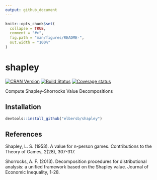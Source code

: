 ```yaml
---
output: github_document
---
```


<!-- README.md is generated from README.Rmd. Please edit that file -->

```r
knitr::opts_chunk$set(
  collapse = TRUE,
  comment = "#>",
  fig.path = "man/figures/README-",
  out.width = "100%"
)
```
# shapley

[![CRAN Version](https://www.r-pkg.org/badges/version/shapley)](https://CRAN.R-project.org/package=shapley)
[![Build Status](https://travis-ci.org/elbersb/shapley.svg?branch=master)](https://travis-ci.org/elbersb/shapley)
[![Coverage status](https://codecov.io/gh/elbersb/shapley/branch/master/graph/badge.svg)](https://codecov.io/github/elbersb/shapley?branch=master)

Compute Shapley-Shorrocks Value Decompositions

## Installation

``` r
devtools::install_github("elbersb/shapley")
```

## References

Shapley, L. S. (1953). A value for n-person games.
    Contributions to the Theory of Games, 2(28), 307-317.

Shorrocks, A. F. (2013).
    Decomposition procedures for distributional analysis:
    a unified framework based on the Shapley value. Journal of Economic Inequality, 1-28.
